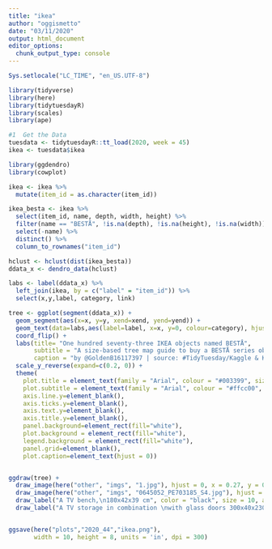 ```yaml
---
title: "ikea"
author: "oggismetto"
date: "03/11/2020"
output: html_document
editor_options: 
  chunk_output_type: console
---
```


```r

Sys.setlocale("LC_TIME", "en_US.UTF-8")

library(tidyverse)
library(here)
library(tidytuesdayR)
library(scales)
library(ape)

#1  Get the Data
tuesdata <- tidytuesdayR::tt_load(2020, week = 45)
ikea <- tuesdata$ikea

```

```r
library(ggdendro)
library(cowplot)

ikea <- ikea %>%
  mutate(item_id = as.character(item_id))

ikea_besta <- ikea %>%
  select(item_id, name, depth, width, height) %>%
  filter(name == "BESTÅ", !is.na(depth), !is.na(height), !is.na(width)) %>%
  select(-name) %>%
  distinct() %>%
  column_to_rownames("item_id") 

hclust <- hclust(dist(ikea_besta))
ddata_x <- dendro_data(hclust)

labs <- label(ddata_x) %>%
  left_join(ikea, by = c("label" = "item_id")) %>%
  select(x,y,label, category, link)

tree <- ggplot(segment(ddata_x)) +
  geom_segment(aes(x=x, y=y, xend=xend, yend=yend)) +
  geom_text(data=labs,aes(label=label, x=x, y=0, colour=category), hjust=0, size = 2)+
  coord_flip() + 
  labs(title= "One hundred seventy-three IKEA objects named BESTÅ",
       subtitle = "A size-based tree map guide to buy a BESTÅ series object",
       caption = "by @GoldenB16117397 | source: #TidyTuesday/Kaggle & Kaggle | IKEA") +
  scale_y_reverse(expand=c(0.2, 0)) + 
  theme(
    plot.title = element_text(family = "Arial", colour = "#003399", size = 24, face = "bold"),
    plot.subtitle = element_text(family = "Arial", colour = "#ffcc00", face = "bold", size = 20, margin = margin(t = 10, b = 22)),
    axis.line.y=element_blank(),
    axis.ticks.y=element_blank(),
    axis.text.y=element_blank(),
    axis.title.y=element_blank(),
    panel.background=element_rect(fill="white"), 
    plot.background = element_rect(fill="white"),
    legend.background = element_rect(fill="white"),
    panel.grid=element_blank(),
    plot.caption=element_text(hjust = 0))


ggdraw(tree) +
  draw_image(here("other", "imgs", "1.jpg"), hjust = 0, x = 0.27, y = 0.35, scale = 0.2)+
  draw_image(here("other", "imgs", "0645052_PE703185_S4.jpg"), hjust = 0, x = 0.27, y = -0.4, scale = 0.2) + 
  draw_label("A TV bench,\n180x42x39 cm", color = "black", size = 10, angle = 0, x = 0.76, y = 0.8)+ 
  draw_label("A TV storage in combination \nwith glass doors 300x40x230 cm", color = "black", size = 10, angle = 0, x = 0.78, y = 0.22)


ggsave(here("plots","2020_44","ikea.png"),
       width = 10, height = 8, units = 'in', dpi = 300)


```
